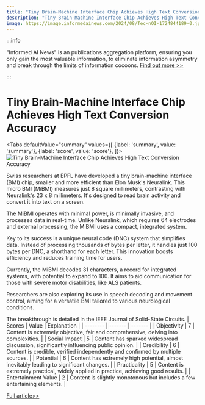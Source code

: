 ```yaml
---
title: "Tiny Brain-Machine Interface Chip Achieves High Text Conversion Accuracy"
description: "Tiny Brain-Machine Interface Chip Achieves High Text Conversion Accuracy"
image: https://image.informedainews.com/2024/08/Tec-nOI-1724844189-0.jpg
---
```



:::info

"Informed AI News" is an publications aggregation platform, ensuring you only gain the most valuable information, to eliminate information asymmetry and break through the limits of information cocoons.  [Find out more >>](/)

:::

# Tiny Brain-Machine Interface Chip Achieves High Text Conversion Accuracy


<Tabs
	defaultValue="summary"
	values={[
	{label: 'summary', value: 'summary'},
	{label: 'score', value: 'score'},
]}>
<TabItem value="summary">
<img
  src="https://image.informedainews.com/2024/08/Tec-nOI-1724844189-0.jpg"
  alt="Tiny Brain-Machine Interface Chip Achieves High Text Conversion Accuracy"
/>



Swiss researchers at EPFL have developed a tiny brain-machine interface (BMI) chip, smaller and more efficient than Elon Musk's Neuralink. This micro BMI (MiBMI) measures just 8 square millimeters, contrasting with Neuralink's 23 x 8 millimeters. It's designed to read brain activity and convert it into text on a screen.

The MiBMI operates with minimal power, is minimally invasive, and processes data in real-time. Unlike Neuralink, which requires 64 electrodes and external processing, the MiBMI uses a compact, integrated system.

Key to its success is a unique neural code (DNC) system that simplifies data. Instead of processing thousands of bytes per letter, it handles just 100 bytes per DNC, a shorthand for each letter. This innovation boosts efficiency and reduces training time for users.

Currently, the MiBMI decodes 31 characters, a record for integrated systems, with potential to expand to 100. It aims to aid communication for those with severe motor disabilities, like ALS patients.

Researchers are also exploring its use in speech decoding and movement control, aiming for a versatile BMI tailored to various neurological conditions.

The breakthrough is detailed in the IEEE Journal of Solid-State Circuits.
</TabItem>
<TabItem value="score">
	| Scores     | Value   | Explanation |
	| -------- | ------- | ------- |
	| Objectivity  | 7    | Content is extremely objective, fair and comprehensive, delving into complexities.    |
	| Social Impact | 5     | Content has sparked widespread discussion, significantly influencing public opinion.    |
	| Credibility    | 6    | Content is credible, verified independently and confirmed by multiple sources.    |
	| Potential    | 6    | Content has extremely high potential, almost inevitably leading to significant changes.    |
	| Practicality    | 5    | Content is extremely practical, widely applied in practice, achieving good results.    |
	| Entertainment Value    | 2    | Content is slightly monotonous but includes a few entertaining elements.    |
</TabItem>
</Tabs>

[Full article>>](https://www.cnbeta.com.tw/articles/science/1443652.htm)
